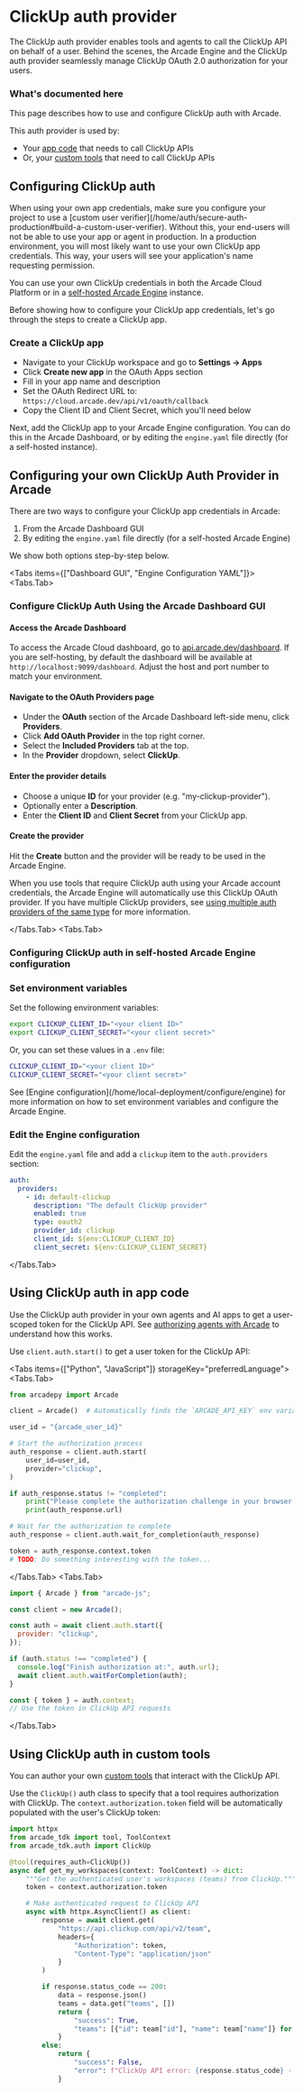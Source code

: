 
# ClickUp auth provider

The ClickUp auth provider enables tools and agents to call the ClickUp API on behalf of a user. Behind the scenes, the Arcade Engine and the ClickUp auth provider seamlessly manage ClickUp OAuth 2.0 authorization for your users.

### What's documented here

This page describes how to use and configure ClickUp auth with Arcade.

This auth provider is used by:

- Your [app code](#using-clickup-auth-in-app-code) that needs to call ClickUp APIs
- Or, your [custom tools](#using-clickup-auth-in-custom-tools) that need to call ClickUp APIs

## Configuring ClickUp auth

<Callout type="info">
  When using your own app credentials, make sure you configure your project to
  use a [custom user
  verifier](/home/auth/secure-auth-production#build-a-custom-user-verifier).
  Without this, your end-users will not be able to use your app or agent in
  production.
</Callout>
In a production environment, you will most likely want to use your own ClickUp app
credentials. This way, your users will see your application's name requesting permission.

You can use your own ClickUp credentials in both the Arcade Cloud Platform or in a [self-hosted Arcade Engine](/home/local-deployment/install/local) instance.

Before showing how to configure your ClickUp app credentials, let's go through the steps to create a ClickUp app.

### Create a ClickUp app

- Navigate to your ClickUp workspace and go to **Settings → Apps**
- Click **Create new app** in the OAuth Apps section
- Fill in your app name and description
- Set the OAuth Redirect URL to: `https://cloud.arcade.dev/api/v1/oauth/callback`
- Copy the Client ID and Client Secret, which you'll need below

Next, add the ClickUp app to your Arcade Engine configuration. You can do this in the Arcade Dashboard, or by editing the `engine.yaml` file directly (for a self-hosted instance).

## Configuring your own ClickUp Auth Provider in Arcade

There are two ways to configure your ClickUp app credentials in Arcade:

1. From the Arcade Dashboard GUI
2. By editing the `engine.yaml` file directly (for a self-hosted Arcade Engine)

We show both options step-by-step below.

<Tabs items={["Dashboard GUI", "Engine Configuration YAML"]}>
<Tabs.Tab>

### Configure ClickUp Auth Using the Arcade Dashboard GUI

<Steps>

#### Access the Arcade Dashboard

To access the Arcade Cloud dashboard, go to [api.arcade.dev/dashboard](https://api.arcade.dev/dashboard). If you are self-hosting, by default the dashboard will be available at `http://localhost:9099/dashboard`. Adjust the host and port number to match your environment.

#### Navigate to the OAuth Providers page

- Under the **OAuth** section of the Arcade Dashboard left-side menu, click **Providers**.
- Click **Add OAuth Provider** in the top right corner.
- Select the **Included Providers** tab at the top.
- In the **Provider** dropdown, select **ClickUp**.

#### Enter the provider details

- Choose a unique **ID** for your provider (e.g. "my-clickup-provider").
- Optionally enter a **Description**.
- Enter the **Client ID** and **Client Secret** from your ClickUp app.

#### Create the provider

Hit the **Create** button and the provider will be ready to be used in the Arcade Engine.

</Steps>

When you use tools that require ClickUp auth using your Arcade account credentials, the Arcade Engine will automatically use this ClickUp OAuth provider. If you have multiple ClickUp providers, see [using multiple auth providers of the same type](/home/auth-providers#using-multiple-providers-of-the-same-type) for more information.

</Tabs.Tab>
<Tabs.Tab>

### Configuring ClickUp auth in self-hosted Arcade Engine configuration

<Steps>

### Set environment variables

Set the following environment variables:

```bash
export CLICKUP_CLIENT_ID="<your client ID>"
export CLICKUP_CLIENT_SECRET="<your client secret>"
```

Or, you can set these values in a `.env` file:

```bash
CLICKUP_CLIENT_ID="<your client ID>"
CLICKUP_CLIENT_SECRET="<your client secret>"
```

<Callout>
  See [Engine configuration](/home/local-deployment/configure/engine) for more
  information on how to set environment variables and configure the Arcade
  Engine.
</Callout>

### Edit the Engine configuration

Edit the `engine.yaml` file and add a `clickup` item to the `auth.providers` section:

```yaml {3-9}
auth:
  providers:
    - id: default-clickup
      description: "The default ClickUp provider"
      enabled: true
      type: oauth2
      provider_id: clickup
      client_id: ${env:CLICKUP_CLIENT_ID}
      client_secret: ${env:CLICKUP_CLIENT_SECRET}
```

</Steps>

</Tabs.Tab>
</Tabs>

## Using ClickUp auth in app code

Use the ClickUp auth provider in your own agents and AI apps to get a user-scoped token for the ClickUp API. See [authorizing agents with Arcade](/home/auth/how-arcade-helps) to understand how this works.

Use `client.auth.start()` to get a user token for the ClickUp API:

<Tabs items={["Python", "JavaScript"]} storageKey="preferredLanguage">
<Tabs.Tab>

```python {8-12}
from arcadepy import Arcade

client = Arcade()  # Automatically finds the `ARCADE_API_KEY` env variable

user_id = "{arcade_user_id}"

# Start the authorization process
auth_response = client.auth.start(
    user_id=user_id,
    provider="clickup",
)

if auth_response.status != "completed":
    print("Please complete the authorization challenge in your browser:")
    print(auth_response.url)

# Wait for the authorization to complete
auth_response = client.auth.wait_for_completion(auth_response)

token = auth_response.context.token
# TODO: Do something interesting with the token...
```

</Tabs.Tab>
<Tabs.Tab>

```javascript {8-10}
import { Arcade } from "arcade-js";

const client = new Arcade();

const auth = await client.auth.start({
  provider: "clickup",
});

if (auth.status !== "completed") {
  console.log("Finish authorization at:", auth.url);
  await client.auth.waitForCompletion(auth);
}

const { token } = auth.context;
// Use the token in ClickUp API requests
```

</Tabs.Tab>
</Tabs>

## Using ClickUp auth in custom tools

You can author your own [custom tools](/home/build-tools/create-a-toolkit) that interact with the ClickUp API.

Use the `ClickUp()` auth class to specify that a tool requires authorization with ClickUp. The `context.authorization.token` field will be automatically populated with the user's ClickUp token:

```python {5-6,9-13,20}
import httpx
from arcade_tdk import tool, ToolContext
from arcade_tdk.auth import ClickUp

@tool(requires_auth=ClickUp())
async def get_my_workspaces(context: ToolContext) -> dict:
    """Get the authenticated user's workspaces (teams) from ClickUp."""
    token = context.authorization.token

    # Make authenticated request to ClickUp API
    async with httpx.AsyncClient() as client:
        response = await client.get(
            "https://api.clickup.com/api/v2/team",
            headers={
                "Authorization": token,
                "Content-Type": "application/json"
            }
        )

        if response.status_code == 200:
            data = response.json()
            teams = data.get("teams", [])
            return {
                "success": True,
                "teams": [{"id": team["id"], "name": team["name"]} for team in teams]
            }
        else:
            return {
                "success": False,
                "error": f"ClickUp API error: {response.status_code} - {response.text}"
            }
```
